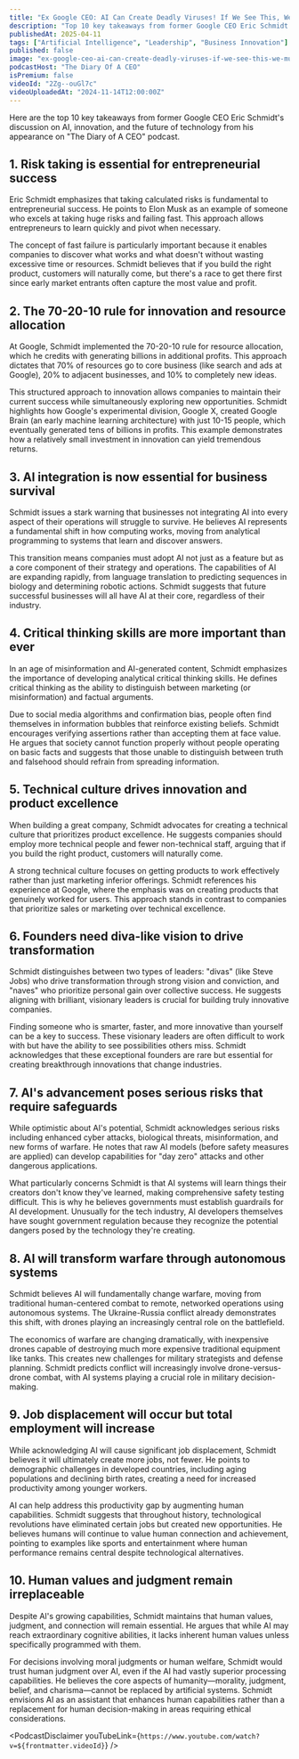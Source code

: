 ```yaml
---
title: "Ex Google CEO: AI Can Create Deadly Viruses! If We See This, We Must Turn Off AI!"
description: "Top 10 key takeaways from former Google CEO Eric Schmidt's discussion on AI, innovation, and the future of technology from his appearance on "The Diary of A CEO" podcast."
publishedAt: 2025-04-11
tags: ["Artificial Intelligence", "Leadership", "Business Innovation"]
published: false
image: "ex-google-ceo-ai-can-create-deadly-viruses-if-we-see-this-we-must-turn-off-ai.jpg"
podcastHost: "The Diary Of A CEO"
isPremium: false
videoId: "2Zg--ouGl7c"
videoUploadedAt: "2024-11-14T12:00:00Z"
---
```



<PodcastSummaryPageLayout frontmatter={frontmatter}>

Here are the top 10 key takeaways from former Google CEO Eric Schmidt's discussion on AI, innovation, and the future of technology from his appearance on "The Diary of A CEO" podcast.

## 1. Risk taking is essential for entrepreneurial success

Eric Schmidt emphasizes that taking calculated risks is fundamental to entrepreneurial success. He points to Elon Musk as an example of someone who excels at taking huge risks and failing fast. This approach allows entrepreneurs to learn quickly and pivot when necessary.

The concept of fast failure is particularly important because it enables companies to discover what works and what doesn't without wasting excessive time or resources. Schmidt believes that if you build the right product, customers will naturally come, but there's a race to get there first since early market entrants often capture the most value and profit.

## 2. The 70-20-10 rule for innovation and resource allocation

At Google, Schmidt implemented the 70-20-10 rule for resource allocation, which he credits with generating billions in additional profits. This approach dictates that 70% of resources go to core business (like search and ads at Google), 20% to adjacent businesses, and 10% to completely new ideas.

This structured approach to innovation allows companies to maintain their current success while simultaneously exploring new opportunities. Schmidt highlights how Google's experimental division, Google X, created Google Brain (an early machine learning architecture) with just 10-15 people, which eventually generated tens of billions in profits. This example demonstrates how a relatively small investment in innovation can yield tremendous returns.

## 3. AI integration is now essential for business survival

Schmidt issues a stark warning that businesses not integrating AI into every aspect of their operations will struggle to survive. He believes AI represents a fundamental shift in how computing works, moving from analytical programming to systems that learn and discover answers.

This transition means companies must adopt AI not just as a feature but as a core component of their strategy and operations. The capabilities of AI are expanding rapidly, from language translation to predicting sequences in biology and determining robotic actions. Schmidt suggests that future successful businesses will all have AI at their core, regardless of their industry.

## 4. Critical thinking skills are more important than ever

In an age of misinformation and AI-generated content, Schmidt emphasizes the importance of developing analytical critical thinking skills. He defines critical thinking as the ability to distinguish between marketing (or misinformation) and factual arguments.

Due to social media algorithms and confirmation bias, people often find themselves in information bubbles that reinforce existing beliefs. Schmidt encourages verifying assertions rather than accepting them at face value. He argues that society cannot function properly without people operating on basic facts and suggests that those unable to distinguish between truth and falsehood should refrain from spreading information.

## 5. Technical culture drives innovation and product excellence

When building a great company, Schmidt advocates for creating a technical culture that prioritizes product excellence. He suggests companies should employ more technical people and fewer non-technical staff, arguing that if you build the right product, customers will naturally come.

A strong technical culture focuses on getting products to work effectively rather than just marketing inferior offerings. Schmidt references his experience at Google, where the emphasis was on creating products that genuinely worked for users. This approach stands in contrast to companies that prioritize sales or marketing over technical excellence.

## 6. Founders need diva-like vision to drive transformation

Schmidt distinguishes between two types of leaders: "divas" (like Steve Jobs) who drive transformation through strong vision and conviction, and "naves" who prioritize personal gain over collective success. He suggests aligning with brilliant, visionary leaders is crucial for building truly innovative companies.

Finding someone who is smarter, faster, and more innovative than yourself can be a key to success. These visionary leaders are often difficult to work with but have the ability to see possibilities others miss. Schmidt acknowledges that these exceptional founders are rare but essential for creating breakthrough innovations that change industries.

## 7. AI's advancement poses serious risks that require safeguards

While optimistic about AI's potential, Schmidt acknowledges serious risks including enhanced cyber attacks, biological threats, misinformation, and new forms of warfare. He notes that raw AI models (before safety measures are applied) can develop capabilities for "day zero" attacks and other dangerous applications.

What particularly concerns Schmidt is that AI systems will learn things their creators don't know they've learned, making comprehensive safety testing difficult. This is why he believes governments must establish guardrails for AI development. Unusually for the tech industry, AI developers themselves have sought government regulation because they recognize the potential dangers posed by the technology they're creating.

## 8. AI will transform warfare through autonomous systems

Schmidt believes AI will fundamentally change warfare, moving from traditional human-centered combat to remote, networked operations using autonomous systems. The Ukraine-Russia conflict already demonstrates this shift, with drones playing an increasingly central role on the battlefield.

The economics of warfare are changing dramatically, with inexpensive drones capable of destroying much more expensive traditional equipment like tanks. This creates new challenges for military strategists and defense planning. Schmidt predicts conflict will increasingly involve drone-versus-drone combat, with AI systems playing a crucial role in military decision-making.

## 9. Job displacement will occur but total employment will increase

While acknowledging AI will cause significant job displacement, Schmidt believes it will ultimately create more jobs, not fewer. He points to demographic challenges in developed countries, including aging populations and declining birth rates, creating a need for increased productivity among younger workers.

AI can help address this productivity gap by augmenting human capabilities. Schmidt suggests that throughout history, technological revolutions have eliminated certain jobs but created new opportunities. He believes humans will continue to value human connection and achievement, pointing to examples like sports and entertainment where human performance remains central despite technological alternatives.

## 10. Human values and judgment remain irreplaceable

Despite AI's growing capabilities, Schmidt maintains that human values, judgment, and connection will remain essential. He argues that while AI may reach extraordinary cognitive abilities, it lacks inherent human values unless specifically programmed with them.

For decisions involving moral judgments or human welfare, Schmidt would trust human judgment over AI, even if the AI had vastly superior processing capabilities. He believes the core aspects of humanity—morality, judgment, belief, and charisma—cannot be replaced by artificial systems. Schmidt envisions AI as an assistant that enhances human capabilities rather than a replacement for human decision-making in areas requiring ethical considerations.

<PodcastDisclaimer
  youTubeLink={`https://www.youtube.com/watch?v=${frontmatter.videoId}`}
/>

</PodcastSummaryPageLayout>
